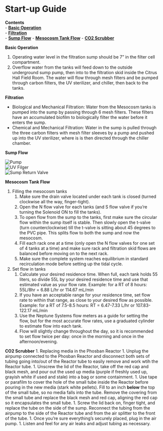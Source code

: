 # Start-up Guide

**Contents**  
- [**Basic Operation**](#Basic_Operation)  
- [**Filtration**](#Filtration)  
- [**Sump Flow**](#Sump_Flow)
- [**Mesocosm Tank Flow**](#Meso_Flow)
- [**CO2 Scrubber**](#CO2_Scrubber)  

<a name="Basic_Operation"></a> **Basic Operation**

1. Operating water level in the filtration sump should be 7" in the filter cell compartment.
1. Overflow water from the tanks will feed down to the outside underground sump pump, then into to the filtration skid inside the Citrus Hall Field Room.  The water will flow through mesh filters and be pumped through carbon filters, the UV sterilizer, and chiller, then back to the tanks.

<a name="Filtration"></a> **Filtration**

* Biological and Mechanical Filtration: Water from the Mesocosm tanks is pumped into the sump by passing through 6 mesh filters.  These filters have an accumulated biofilm to biologically filter the water before it enters the sump.
* Chemical and Mechanical Filtration: Water in the sump is pulled through the three carbon filters with mesh filter sleeves by a pump and pushed up into the UV sterilizer, where is is then directed through the chiller chamber.


<a name="Sump_Flow"></a> **Sump Flow**

![Pump](images/Pump_Valve.PNG)  
![UV Filger](images/Flow_through_UV.PNG)  
![Sump Return Valve](images/Sump_return_valve.PNG)  


<a name="Meso_Flow"></a> **Mesocosm Tank Flow**

1. Filling the mesocosm tanks 
    1. Make sure the drain valve located under each tank is closed (turned clockwise all the way, finger-tight).
    1. Open the N flow valve for each tanks (and S flow valve if you're turning the Solenoid ON to fill the tanks).
    1. To open flow from the sump to the tanks, first make sure the circular flow within the sump itself is stable.  Then slowly open the t-valve (turn counterclockwise) till the t-valve is sitting about 45 degrees to the PVC pipe.  This splits flow to both the sump and now the mesocosm.
    1. Fill each rack one at a time (only open the N flow valves for one set of 4 tanks at a time) and make sure rack and filtration skid flows are balanced before moving on to the next rack.
    1. Make sure the complete system reaches equilibrium in standard recirculation mode before setting up the tidal cycle.
1. Set flow in tanks
    1. Calculate your desired residence time.  When full, each tank holds 55 liters, so divide 55L by your desired residence time and use that estimated value as your flow rate.  Example: for a RT of 8 hours: 55L/8hr = 6.88 L/hr or 114.67 mL/min
    1. If you have an acceptable range for your residence time, set flow rate to within that range, as close to your desired flow as possible.  Example: for a RT of 7.5-8.5 hours: RT = 6.47-7.33 L/hr or 107.83-122.17 mL/min
    1. Use the Neptune Systems flow meters as a guide for setting the flow, but for the most accurate flow rates, use a graduated cylinder to estimate flow into each tank.
    1. Flow will slightly change throughout the day, so it is recommended to set flow twice per day: once in the morning and once in the afternoon/evening.


<a name="CO2_Scrubber"></a> **CO2 Scrubber**
1. Replacing media in the Phosban Reactor
    1. Unplug the airpump connected to the Phosban Reactor and disconnect both sets of tubing going into/out of the Reactor tube to easily remove and work wtih the Reactor tube.
    1. Unscrew the lid of the Reactor, take off the red cap and black mesh, and pour out the used up media (purple if freshly used up, grayish white if used and stale) into a bag or some containment.
    1. Use tape or parafilm to cover the hole of the small tube inside the Reactor before pouring in the new media (stark white pellets).  Fill to an inch **below** the top of the small tube, so no media falls into the tube.  Remove the covering from the small tube and replace the black mesh and red cap, aligning the red cap so it encapsulates the small tube.
    1. Screw the lid back on, finger tight, and replace the tube on the side of the sump.  Reconnect the tubing from the airpump to the side of the Reactor tube and from the air splitter to the front of the tube.
    1. Once you're sure everything's securely placed, plug in the air pump.
    1. Listen and feel for any air leaks and adjust tubing as necessary.